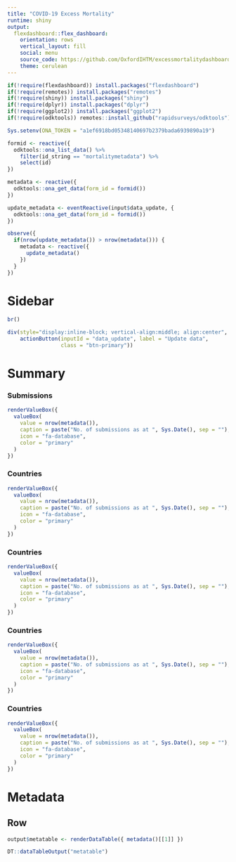 ```yaml
---
title: "COVID-19 Excess Mortality"
runtime: shiny
output: 
  flexdashboard::flex_dashboard:
    orientation: rows
    vertical_layout: fill
    social: menu
    source_code: https://github.com/OxfordIHTM/excessmortalitydashboard
    theme: cerulean
---
```


```r
if(!require(flexdashboard)) install.packages("flexdashboard")
if(!require(remotes)) install.packages("remotes")
if(!require(shiny)) install.packages("shiny")
if(!require(dplyr)) install.packages("dplyr")
if(!require(ggplot2)) install.packages("ggplot2")
if(!require(odktools)) remotes::install_github("rapidsurveys/odktools")

Sys.setenv(ONA_TOKEN = "a1ef6918bd05348140697b2379bada6939890a19")

formid <- reactive({
  odktools::ona_list_data() %>%
    filter(id_string == "mortalitymetadata") %>%
    select(id)
})

metadata <- reactive({
  odktools::ona_get_data(form_id = formid())
})

update_metadata <- eventReactive(input$data_update, {
  odktools::ona_get_data(form_id = formid())
})

observe({
  if(nrow(update_metadata()) > nrow(metadata())) {
    metadata <- reactive({
      update_metadata()
    })
  }
})
```

Sidebar {.sidebar}
================================================================================

```r
br()

div(style="display:inline-block; vertical-align:middle; align:center",            
    actionButton(inputId = "data_update", label = "Update data",
                 class = "btn-primary"))
```

Summary
================================================================================

### Submissions {.value-box}

```r
renderValueBox({
  valueBox(
    value = nrow(metadata()),
    caption = paste("No. of submissions as at ", Sys.Date(), sep = ""),
    icon = "fa-database",
    color = "primary"
  )
})
```

### Countries {.value-box}

```r
renderValueBox({
  valueBox(
    value = nrow(metadata()),
    caption = paste("No. of submissions as at ", Sys.Date(), sep = ""),
    icon = "fa-database",
    color = "primary"
  )
})
```

### Countries {.value-box}

```r
renderValueBox({
  valueBox(
    value = nrow(metadata()),
    caption = paste("No. of submissions as at ", Sys.Date(), sep = ""),
    icon = "fa-database",
    color = "primary"
  )
})
```

### Countries {.value-box}

```r
renderValueBox({
  valueBox(
    value = nrow(metadata()),
    caption = paste("No. of submissions as at ", Sys.Date(), sep = ""),
    icon = "fa-database",
    color = "primary"
  )
})
```

### Countries {.value-box}

```r
renderValueBox({
  valueBox(
    value = nrow(metadata()),
    caption = paste("No. of submissions as at ", Sys.Date(), sep = ""),
    icon = "fa-database",
    color = "primary"
  )
})
```

Metadata
================================================================================

Row
--------------------------------------------------------------------------------

```r
output$metatable <- renderDataTable({ metadata()[[1]] })

DT::dataTableOutput("metatable")
```

